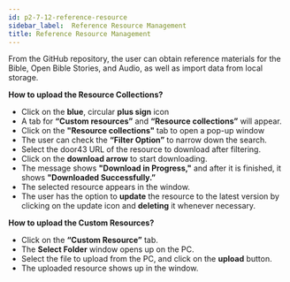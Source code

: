 ```yaml
---
id: p2-7-12-reference-resource
sidebar_label:  Reference Resource Management
title: Reference Resource Management
---
```


From the GitHub repository, the user can obtain reference materials for the Bible, Open Bible Stories, and Audio, as well as import data from local storage.

**How to upload the Resource Collections?**

- Click on the **blue**, circular **plus sign** icon
- A tab for **“Custom resources”** and **“Resource collections”** will appear.
- Click on the **"Resource collections"** tab to open a pop-up window
- The user can check the **“Filter Option”** to narrow down the search.
- Select the door43 URL of the resource to download after filtering.
- Click on the **download arrow** to start downloading.
- The message shows **"Download in Progress,"** and after it is finished, it shows **"Downloaded Successfully.”**
- The selected resource appears in the window.
- The user has the option to **update** the resource to the latest version by clicking on the update icon and **deleting** it whenever necessary.

**How to upload the Custom Resources?**

- Click on the **“Custom Resource”** tab.
- The **Select Folder** window opens up on the PC.
- Select the file to upload from the PC, and click on the **upload** button.
- The uploaded resource shows up in the window.
